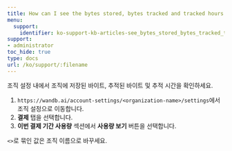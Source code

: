 ---
title: How can I see the bytes stored, bytes tracked and tracked hours of my organization?
menu:
  support:
    identifier: ko-support-kb-articles-see_bytes_stored_bytes_tracked_tracked_hours_organization
support:
- administrator
toc_hide: true
type: docs
url: /ko/support/:filename
---

조직 설정 내에서 조직에 저장된 바이트, 추적된 바이트 및 추적 시간을 확인하세요.

1. `https://wandb.ai/account-settings/<organization-name>/settings`에서 조직 설정으로 이동합니다.
2. **결제** 탭을 선택합니다.
3. **이번 결제 기간 사용량** 섹션에서 **사용량 보기** 버튼을 선택합니다.

`<>`로 묶인 값은 조직 이름으로 바꾸세요.
